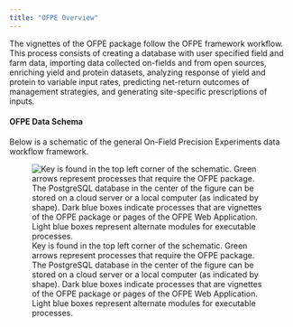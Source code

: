 ```yaml
---
title: "OFPE Overview"
---
```

The vignettes of the OFPE package follow the OFPE framework workflow. This process consists of creating a database with user specified field and farm data, importing data collected on-fields and from open sources, enriching yield and protein datasets, analyzing response of yield and protein to variable input rates, predicting net-return outcomes of management strategies, and generating site-specific prescriptions of inputs.

#### OFPE Data Schema
Below is a schematic of the general On-Field Precision Experiments data workflow framework. 

![Key is found in the top left corner of the schematic. Green arrows represent processes that require the OFPE package. The PostgreSQL database in the center of the figure can be stored on a cloud server or a local computer (as indicated by shape). Dark blue boxes indicate processes that are vignettes of the OFPE package or pages of the OFPE Web Application. Light blue boxes represent alternate modules for executable processes.](diagrams/ofpe_data_workflow.png)











